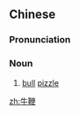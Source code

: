 ==Chinese==
{{zh-forms}}

===Pronunciation===
{{zh-pron
|m=niúbiān
|c=ngau4 bin1
|mn=gû-pian
|cat=n
}}

===Noun===
{{zh-noun}}

# [[bull]] [[pizzle]]

[[zh:牛鞭]]